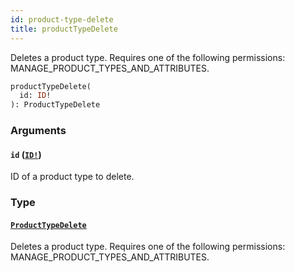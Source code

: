 ```yaml
---
id: product-type-delete
title: productTypeDelete
---
```


Deletes a product type. Requires one of the following permissions: MANAGE_PRODUCT_TYPES_AND_ATTRIBUTES.

```graphql
productTypeDelete(
  id: ID!
): ProductTypeDelete

```

### Arguments

#### `id` ([`ID!`](../../../developer/api-reference/scalars/id))

ID of a product type to delete.

### Type

#### [`ProductTypeDelete`](../../../developer/api-reference/objects/product-type-delete)

Deletes a product type. Requires one of the following permissions: MANAGE_PRODUCT_TYPES_AND_ATTRIBUTES.
